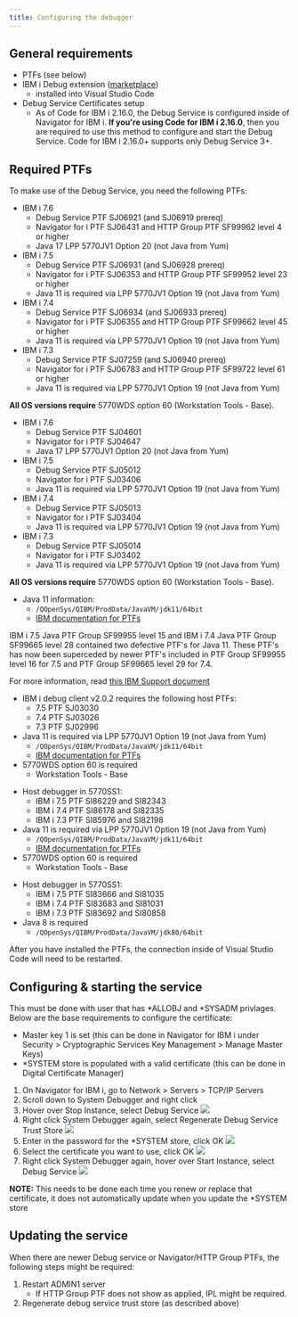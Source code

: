 ```yaml
---
title: Configuring the debugger
---
```


## General requirements

* PTFs (see below)
* IBM i Debug extension ([marketplace](https://marketplace.visualstudio.com/items?itemName=IBM.ibmidebug))
  * installed into Visual Studio Code
* Debug Service Certificates setup
  * As of Code for IBM i 2.16.0, the Debug Service is configured inside of Navigator for IBM i. **If you're using Code for IBM i 2.16.0**, then you are required to use this method to configure and start the Debug Service. Code for IBM i 2.16.0+ supports only Debug Service 3+.

## Required PTFs

To make use of the Debug Service, you need the following PTFs:

<Tabs>
<TabItem label="Version 3.0.1" >

* IBM i 7.6
   * Debug Service PTF SJ06921 (and SJ06919 prereq)
   * Navigator for i PTF SJ06431 and HTTP Group PTF SF99962 level 4 or higher
   * Java 17 LPP 5770JV1 Option 20 (not Java from Yum)
* IBM i 7.5
   * Debug Service PTF SJ06931 (and SJ06928 prereq)
   * Navigator for i PTF SJ06353 and HTTP Group PTF SF99952 level 23 or higher
   * Java 11 is required via LPP 5770JV1 Option 19 (not Java from Yum)
* IBM i 7.4
   * Debug Service PTF SJ06934 (and SJ06933 prereq)
   * Navigator for i PTF SJ06355 and HTTP Group PTF SF99662 level 45 or higher
   * Java 11 is required via LPP 5770JV1 Option 19 (not Java from Yum)
* IBM i 7.3
   * Debug Service PTF SJ07259 (and SJ06940 prereq)
   * Navigator for i PTF SJ06783 and HTTP Group PTF SF99722 level 61 or higher
   * Java 11 is required via LPP 5770JV1 Option 19 (not Java from Yum)

**All OS versions require** 5770WDS option 60 (Workstation Tools - Base).

</TabItem>

<TabItem label="Version 3" >

* IBM i 7.6
   * Debug Service PTF SJ04601
   * Navigator for i PTF SJ04647
   * Java 17 LPP 5770JV1 Option 20 (not Java from Yum)
* IBM i 7.5
   * Debug Service PTF SJ05012
   * Navigator for i PTF SJ03406
   * Java 11 is required via LPP 5770JV1 Option 19 (not Java from Yum)
* IBM i 7.4
   * Debug Service PTF SJ05013
   * Navigator for i PTF SJ03404
   * Java 11 is required via LPP 5770JV1 Option 19 (not Java from Yum)
* IBM i 7.3
   * Debug Service PTF SJ05014
   * Navigator for i PTF SJ03402
   * Java 11 is required via LPP 5770JV1 Option 19 (not Java from Yum)

**All OS versions require** 5770WDS option 60 (Workstation Tools - Base).

* Java 11 information:
   * `/QOpenSys/QIBM/ProdData/JavaVM/jdk11/64bit`
   * [IBM documentation for PTFs](https://www.ibm.com/support/pages/download-installation-and-usage-java-11-ibm-i-os)

<Aside type="note">
   IBM i 7.5 Java PTF Group SF99955 level 15 and IBM i 7.4 Java PTF Group SF99665 level 28 contained two defective PTF's for Java 11. These PTF's has now been superceded by newer PTF's included in PTF Group SF99955 level 16 for 7.5 and PTF Group SF99665 level 29 for 7.4.

   For more information, read [this IBM Support document](https://www.ibm.com/support/pages/node/7239287)
</Aside>

</TabItem>

<TabItem label="Version 2.0.2" >

* IBM i debug client v2.0.2 requires the following host PTFs:
   * 7.5 PTF SJ03030
   * 7.4 PTF SJ03026
   * 7.3 PTF SJ02996
* Java 11 is required via LPP 5770JV1 Option 19 (not Java from Yum)
   * `/QOpenSys/QIBM/ProdData/JavaVM/jdk11/64bit`
   * [IBM documentation for PTFs](https://www.ibm.com/support/pages/download-installation-and-usage-java-11-ibm-i-os)
* 5770WDS option 60 is required
   * Workstation Tools - Base

</TabItem>
<TabItem label="Version 2.0.0" >

* Host debugger in 5770SS1:
   * IBM i 7.5 PTF SI86229 and SI82343
   * IBM i 7.4 PTF SI86178 and SI82335
   * IBM i 7.3 PTF SI85976 and SI82198
* Java 11 is required via LPP 5770JV1 Option 19 (not Java from Yum)
   * `/QOpenSys/QIBM/ProdData/JavaVM/jdk11/64bit`
   * [IBM documentation for PTFs](https://www.ibm.com/support/pages/download-installation-and-usage-java-11-ibm-i-os)
* 5770WDS option 60 is required
   * Workstation Tools - Base

</TabItem>
<TabItem label="Version 1">

* Host debugger in 5770SS1:
   * IBM i 7.5 PTF SI83666 and SI81035
   * IBM i 7.4 PTF SI83683 and SI81031
   * IBM i 7.3 PTF SI83692 and SI80858
* Java 8 is required
   * `/QOpenSys/QIBM/ProdData/JavaVM/jdk80/64bit`

</TabItem>
</Tabs>

After you have installed the PTFs, the connection inside of Visual Studio Code will need to be restarted.

## Configuring & starting the service

This must be done with user that has *ALLOBJ and *SYSADM privlages.
Below are the base requirements to configure the certificate:
- Master key 1 is set (this can be done in Navigator for IBM i under Security > Cryptographic Services Key Management > Manage Master Keys)
- *SYSTEM store is populated with a valid certificate (this can be done in Digital Certificate Manager)

1. On Navigator for IBM i, go to Network > Servers > TCP/IP Servers
2. Scroll down to System Debugger and right click
3. Hover over Stop Instance, select Debug Service
![](image-4.png)
4. Right click System Debugger again, select Regenerate Debug Service Trust Store
![](image-3.png)
5. Enter in the password for the *SYSTEM store, click OK
![](image-1.png)
6. Select the certificate you want to use, click OK
![](image-2.png)
7. Right click System Debugger again, hover over Start Instance, select Debug Service
![](image-5.png)

**NOTE:** This needs to be done each time you renew or replace that certificate, it does not automatically update when you update the *SYSTEM store

## Updating the service

When there are newer Debug service or Navigator/HTTP Group PTFs, the following steps might be required:
1. Restart ADMIN1 server
   - If HTTP Group PTF does not show as applied, IPL might be required.
2. Regenerate debug service trust store (as described above)


